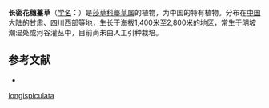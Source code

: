 {{Speciesbox
| name = 长密花穗薹草
| status = 
| status_system = 
| image =
| genus = Carex
| species = longispiculata
| authority = Y. C. Yang
}}

'''长密花穗薹草'''（[[学名|学名]]：{{lang|la|''Carex longispiculata''}}）是[[莎草科|莎草科]][[薹草属|薹草属]]的植物，为中国的特有植物。分布在[[中国大陆|中国大陆]]的[[甘肃|甘肃]]、[[四川西部|四川西部]]等地，生长于海拔1,400米至2,800米的地区，常生于阴坡潮湿处或河谷灌丛中，目前尚未由人工引种栽培。

== 参考文献 ==
<div class="references-small">
* {{cite web| url =http://www.bioinfo.cn/db05/KmzwSpecies.php?action=view&id=7323| title =长密花穗薹草| work =《中国高等植物数据库全库》| publisher =中国科学院微生物研究所| author =昆明植物研究所| accessdate =2009-02-24| deadurl =yes| archiveurl =https://web.archive.org/web/20160305040634/http://www.bioinfo.cn/db05/KmzwSpecies.php?action=view&id=7323| archivedate =2016-03-05}}
</div>
{{Taxonbar|from=Q15227267}}

{{DEFAULTSORT:Carex longispiculata}}
[[Category:薹草属|longispiculata]]


{{Carex-stub}}